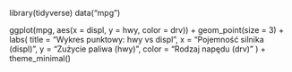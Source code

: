 library(tidyverse)
data("mpg")

ggplot(mpg, aes(x = displ, y = hwy, color = drv)) +
  geom_point(size = 3) + 
  labs(
    title = "Wykres punktowy: hwy vs displ",
    x = "Pojemność silnika (displ)",
    y = "Zużycie paliwa (hwy)",
    color = "Rodzaj napędu (drv)"
  ) +
  theme_minimal()
